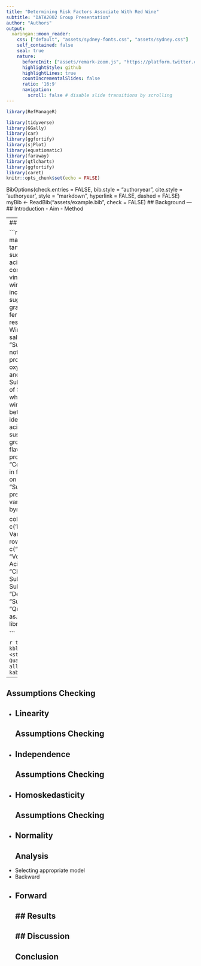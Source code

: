 ```yaml
---
title: "Determining Risk Factors Associate With Red Wine"
subtitle: "DATA2002 Group Presentation"
author: "Authors"
output:
  xaringan::moon_reader:
    css: ["default", "assets/sydney-fonts.css", "assets/sydney.css"]
    self_contained: false 
    seal: true 
    nature:
      beforeInit: ["assets/remark-zoom.js", "https://platform.twitter.com/widgets.js"]
      highlightStyle: github
      highlightLines: true
      countIncrementalSlides: false
      ratio: '16:9' 
      navigation:
        scroll: false # disable slide transitions by scrolling
---
```



```r
library(RefManageR)

library(tidyverse)
library(GGally)
library(car)
library(ggfortify)
library(sjPlot)
library(equatiomatic)
library(faraway)
library(qtlcharts)
library(ggfortify)
library(caret)
knitr::opts_chunk$set(echo = FALSE)
```
BibOptions(check.entries = FALSE, 
            bib.style = "authoryear",
            cite.style = 'authoryear', 
            style = "markdown",
            hyperlink = FALSE, 
            dashed = FALSE)
 myBib <- ReadBib("assets/example.bib", check = FALSE)
## Background 
---
## Introduction 
- Aim
- Method
 
---
## Dataset 


```r
table60 <- matrix(c("Measure of the tartaric, malic, citric and succinic in grapes", "fatty acids in wine which contribute to a distasteful vinegar flavour in the wine", "Manipulated to increase flavour", "Raw sugar derived from grapes (post fermentation). Higher residual sugar = Sweeter Wine", "Impacts on saltiness of the wine", "Sulphur Dioxide that has not yet reacted. Stops product from reacting to oxygen (causes browing and oxidation","Free Sulphur Dioxide + amount of SO2 in chemicals which are included in the wine", "Higher Density = better quality (expand on idea)", "Measure of the acidity. Lower pH = less susceptible to bacteria growth + increased flavour", "Introduced to protect against bacteria", "Concentration of alcohol in final product, impacts on flavour massively", "Summary of results of previous eleven variables"), ncol=1, byrow=TRUE)

colnames(table60) <- c('Description of Variable')
rownames(table60) <- c("Fixed Acidity", "Volatile Acidity", "Citric Acid", "Residual Sugar", "Chlorides", "Free Sulphur Dioxide","Total Sulphur Dioxide", "Density", "pH", "Sulphates", "Alcohol", "Quality")
table20 <- as.table(table60)
library(kableExtra)

```

```r
table20 %>% 
  kbl(caption = "<center><strong>Analysis of Wine Quality Variables", allign = "c") %>% 
  kable_styling("striped")
```


---


## Assumptions Checking 
- Linearity 
---
## Assumptions Checking 
- Independence 
---
## Assumptions Checking 
- Homoskedasticity 
---
## Assumptions Checking 
- Normality 
---
## Analysis 
- Selecting appropriate model 
- Backward 
- Forward 
---
## Results
---
## Discussion
---
## Conclusion






